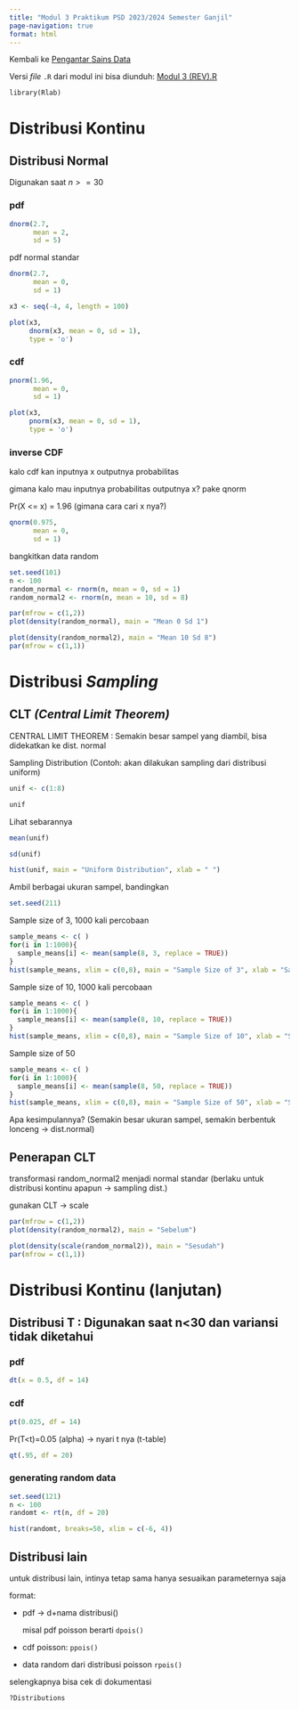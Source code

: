 ---
title: "Modul 3 Praktikum PSD 2023/2024 Semester Ganjil"
page-navigation: true
format: html
---

Kembali ke [Pengantar Sains Data](../psd2023.qmd)

Versi *file* `.R` dari modul ini bisa diunduh: [Modul 3 (REV).R](./Modul%203%20(REV).R)

```
library(Rlab)
```

# Distribusi Kontinu

## Distribusi Normal

Digunakan saat $n >= 30$

### pdf

```{r}
dnorm(2.7,
      mean = 2,
      sd = 5)
```

pdf normal standar

```{r}
dnorm(2.7,
      mean = 0,
      sd = 1)
```

```{r}
x3 <- seq(-4, 4, length = 100)
```

```{r}
plot(x3,
     dnorm(x3, mean = 0, sd = 1),
     type = 'o')
```

### cdf

```{r}
pnorm(1.96,
      mean = 0,
      sd = 1)
```

```{r}
plot(x3,
     pnorm(x3, mean = 0, sd = 1),
     type = 'o')
```

### inverse CDF

kalo cdf kan inputnya x outputnya probabilitas

gimana kalo mau inputnya probabilitas outputnya x? pake qnorm

Pr(X <= x) = 1.96 (gimana cara cari x nya?)

```{r}
qnorm(0.975,
      mean = 0,
      sd = 1)
```

bangkitkan data random

```{r}
set.seed(101)
n <- 100
random_normal <- rnorm(n, mean = 0, sd = 1)
random_normal2 <- rnorm(n, mean = 10, sd = 8)
```

```{r}
par(mfrow = c(1,2))
plot(density(random_normal), main = "Mean 0 Sd 1")
```

```{r}
plot(density(random_normal2), main = "Mean 10 Sd 8")
par(mfrow = c(1,1))
```

# Distribusi *Sampling*

## CLT *(Central Limit Theorem)*

CENTRAL LIMIT THEOREM : Semakin besar sampel yang diambil, bisa didekatkan ke dist. normal

Sampling Distribution (Contoh: akan dilakukan sampling dari distribusi uniform)

```{r}
unif <- c(1:8)
```

```{r}
unif
```

Lihat sebarannya

```{r}
mean(unif)
```

```{r}
sd(unif)
```

```{r}
hist(unif, main = "Uniform Distribution", xlab = " ")
```

Ambil berbagai ukuran sampel, bandingkan

```{r}
set.seed(211)
```

Sample size of 3, 1000 kali percobaan

```{r}
sample_means <- c( )
for(i in 1:1000){
  sample_means[i] <- mean(sample(8, 3, replace = TRUE))
}
hist(sample_means, xlim = c(0,8), main = "Sample Size of 3", xlab = "Sample Means")
```

Sample size of 10, 1000 kali percobaan

```{r}
sample_means <- c( )
for(i in 1:1000){
  sample_means[i] <- mean(sample(8, 10, replace = TRUE))
}
hist(sample_means, xlim = c(0,8), main = "Sample Size of 10", xlab = "Sample Means")
```

Sample size of 50

```{r}
sample_means <- c( )
for(i in 1:1000){
  sample_means[i] <- mean(sample(8, 50, replace = TRUE))
}
hist(sample_means, xlim = c(0,8), main = "Sample Size of 50", xlab = "Sample Means")
```

Apa kesimpulannya? (Semakin besar ukuran sampel, semakin berbentuk lonceng -> dist.normal)

## Penerapan CLT

transformasi random_normal2 menjadi normal standar (berlaku untuk distribusi kontinu apapun -> sampling dist.)

gunakan CLT -> scale

```{r}
par(mfrow = c(1,2))
plot(density(random_normal2), main = "Sebelum")
```

```{r}
plot(density(scale(random_normal2)), main = "Sesudah")
par(mfrow = c(1,1))
```

# Distribusi Kontinu (lanjutan)

## Distribusi T : Digunakan saat n<30 dan variansi tidak diketahui

### pdf

```{r}
dt(x = 0.5, df = 14)
```

### cdf

```{r}
pt(0.025, df = 14) 
```

Pr(T<t)=0.05 (alpha) -> nyari t nya (t-table)

```{r}
qt(.95, df = 20)
```

### generating random data

```{r}
set.seed(121)
n <- 100
randomt <- rt(n, df = 20)
```

```{r}
hist(randomt, breaks=50, xlim = c(-6, 4))
```

## Distribusi lain

untuk distribusi lain, intinya tetap sama hanya sesuaikan parameternya saja

format:

- pdf -> d+nama distribusi()

    misal pdf poisson berarti `dpois()`

- cdf poisson: `ppois()`

- data random dari distribusi poisson `rpois()`

selengkapnya bisa cek di dokumentasi 

```{r}
?Distributions
```
